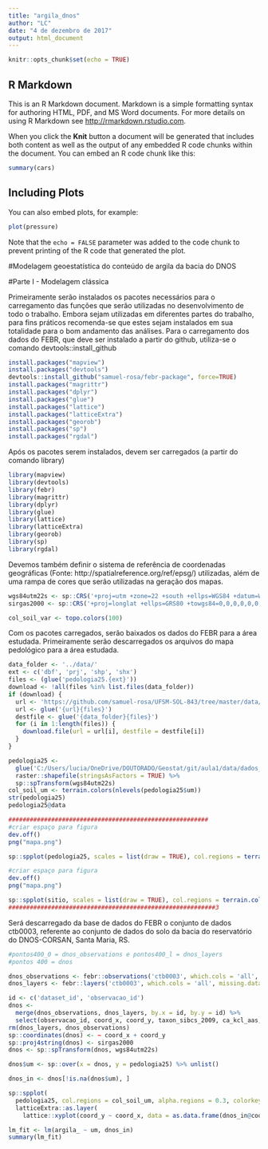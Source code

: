 ```yaml
---
title: "argila_dnos"
author: "LC"
date: "4 de dezembro de 2017"
output: html_document
---
```


```r
knitr::opts_chunk$set(echo = TRUE)
```

## R Markdown

This is an R Markdown document. Markdown is a simple formatting syntax for authoring HTML, PDF, and MS Word documents. For more details on using R Markdown see <http://rmarkdown.rstudio.com>.

When you click the **Knit** button a document will be generated that includes both content as well as the output of any embedded R code chunks within the document. You can embed an R code chunk like this:

```r
summary(cars)
```

## Including Plots

You can also embed plots, for example:

```r
plot(pressure)
```

Note that the `echo = FALSE` parameter was added to the code chunk to prevent printing of the R code that generated the plot.

#Modelagem geoestatística do conteúdo de argila da bacia do DNOS

#Parte I - Modelagem clássica

Primeiramente serão instalados os pacotes necessários para o carregamento das funções que serão utilizadas no desenvolvimento de todo o trabalho. Embora sejam utilizadas em diferentes partes do trabalho, para fins práticos recomenda-se que estes sejam instalados em sua totalidade para o bom andamento das análises. Para o carregamento dos dados do FEBR, que deve ser instalado a partir do github, utiliza-se o comando devtools::install_github
```r
install.packages("mapview")
install.packages("devtools")
devtools::install_github("samuel-rosa/febr-package", force=TRUE)
install.packages("magrittr")
install.packages("dplyr")
install.packages("glue")
install.packages("lattice")
install.packages("latticeExtra")
install.packages("georob")
install.packages("sp")
install.packages("rgdal")
```

Após os pacotes serem instalados, devem ser carregados (a partir do comando library)
```r
library(mapview)
library(devtools)
library(febr)
library(magrittr)
library(dplyr)
library(glue)
library(lattice)
library(latticeExtra)
library(georob)
library(sp)
library(rgdal)
```
Devemos também definir o sistema de referência de coordenadas geográficas (Fonte: http://spatialreference.org/ref/epsg/) utilizadas, além de uma rampa de cores que serão utilizadas na geração dos mapas.
```r

wgs84utm22s <- sp::CRS('+proj=utm +zone=22 +south +ellps=WGS84 +datum=WGS84 +units=m +no_defs')
sirgas2000 <- sp::CRS('+proj=longlat +ellps=GRS80 +towgs84=0,0,0,0,0,0,0 +no_defs')

col_soil_var <- topo.colors(100)
```

Com os pacotes carregados, serão baixados os dados do FEBR para a área estudada. Primeiramente serão descarregados os arquivos do mapa pedológico para a área estudada.
```r
data_folder <- '../data/'
ext <- c('dbf', 'prj', 'shp', 'shx')
files <- (glue('pedologia25.{ext}'))
download <- !all(files %in% list.files(data_folder))
if (download) {
  url <- 'https://github.com/samuel-rosa/UFSM-SOL-843/tree/master/data/'
  url <- glue('{url}{files}')
  destfile <- glue('{data_folder}{files}')
  for (i in 1:length(files)) {
    download.file(url = url[i], destfile = destfile[i])
  }
}

```

```r
pedologia25 <- 
  glue('C:/Users/lucia/OneDrive/DOUTORADO/Geostat/git/aula1/data/dados_dnos/pedologia25.shp') %>% 
  raster::shapefile(stringsAsFactors = TRUE) %>% 
  sp::spTransform(wgs84utm22s)
col_soil_um <- terrain.colors(nlevels(pedologia25$um))
str(pedologia25)
pedologia25@data

########################################################
#criar espaço para figura
dev.off()
png("mapa.png")

sp::spplot(pedologia25, scales = list(draw = TRUE), col.regions = terrain.colors(nlevels($SitioC)), main = "Mapa Pedológico")

#criar espaço para figura
dev.off()
png("mapa.png")

sp::spplot(sitio, scales = list(draw = TRUE), col.regions = terrain.colors(nlevels(sitio$SitioC)), main = "Mapa Pedológico")
##########################################################3
```



Será descarregado da base de dados do FEBR o conjunto de dados ctb0003, referente ao conjunto de dados do solo da bacia do reservatório do DNOS-CORSAN, Santa Maria, RS.

```r
#pontos400_0 = dnos_observations e pontos400_l = dnos_layers
#pontos 400 = dnos

dnos_observations <- febr::observations('ctb0003', which.cols = 'all', progress = FALSE)
dnos_layers <- febr::layers('ctb0003', which.cols = 'all', missing.data = 'keep', progress = FALSE)

id <- c('dataset_id', 'observacao_id')
dnos <- 
  merge(dnos_observations, dnos_layers, by.x = id, by.y = id) %>% 
  select(observacao_id, coord_x, coord_y, taxon_sibcs_2009, ca_kcl_aas, argila_, areia_)
rm(dnos_layers, dnos_observations)
sp::coordinates(dnos) <- ~ coord_x + coord_y
sp::proj4string(dnos) <- sirgas2000
dnos <- sp::spTransform(dnos, wgs84utm22s)

dnos$um <- sp::over(x = dnos, y = pedologia25) %>% unlist()

dnos_in <- dnos[!is.na(dnos$um), ]
```

```r
sp::spplot(
  pedologia25, col.regions = col_soil_um, alpha.regions = 0.3, colorkey = FALSE) +
  latticeExtra::as.layer(
    lattice::xyplot(coord_y ~ coord_x, data = as.data.frame(dnos_in@coords), col = 'blue', pch = 16))
```

```r
lm_fit <- lm(argila_ ~ um, dnos_in)
summary(lm_fit)
```

